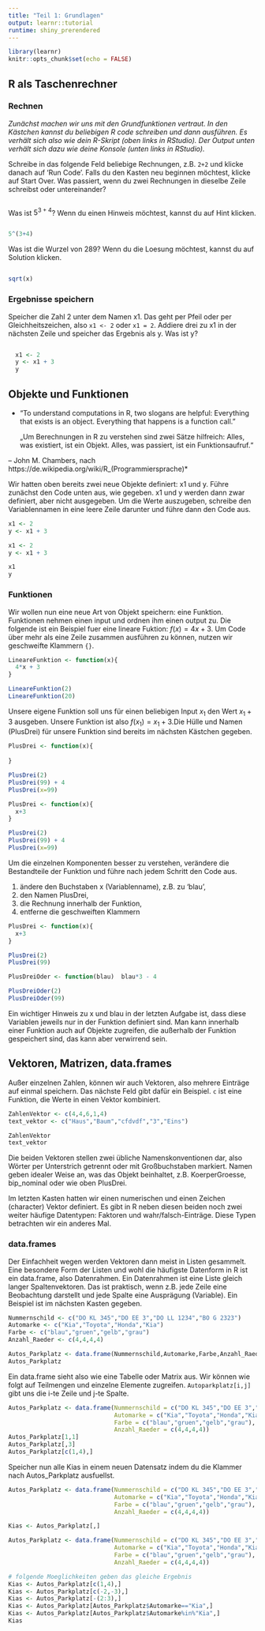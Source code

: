 ```yaml
---
title: "Teil 1: Grundlagen"
output: learnr::tutorial
runtime: shiny_prerendered
---
```


```r
library(learnr)
knitr::opts_chunk$set(echo = FALSE)
```


##  R als Taschenrechner

### Rechnen

*Zunächst machen wir uns mit den Grundfunktionen vertraut. In den Kästchen kannst du beliebigen R code schreiben und dann ausführen. Es verhält sich also wie dein R-Skript (oben links in RStudio). Der Output unten verhält sich dazu wie deine Konsole (unten links in RStudio).*

Schreibe in das folgende Feld beliebige Rechnungen, z.B. `2+2` und klicke danach auf 'Run Code'. Falls du den Kasten neu beginnen möchtest, klicke auf Start Over. Was passiert, wenn du zwei Rechnungen in dieselbe Zeile schreibst oder untereinander?

```r

```

Was ist $5^{3+4}$? Wenn du einen Hinweis möchtest, kannst du auf Hint klicken. 

```r

```

```r
5^(3+4)
```


Was ist die Wurzel von 289? Wenn du die Loesung möchtest, kannst du auf Solution klicken. 

```r

```

```r
sqrt(x)
```



### Ergebnisse speichern

Speicher die Zahl 2 unter dem Namen x1. Das geht per Pfeil oder per Gleichheitszeichen, also `x1 <- 2` oder `x1 = 2`. Addiere drei zu  x1 in der nächsten Zeile und speicher das Ergebnis als y. Was ist y?


```r

```

```r
  x1 <- 2
  y <- x1 + 3
  y
```


## Objekte und Funktionen

* “To understand computations in R, two slogans are helpful: Everything that exists is an object. Everything that happens is a function call.”

    „Um Berechnungen in R zu verstehen sind zwei Sätze hilfreich: Alles, was existiert, ist ein Objekt. Alles, was passiert, ist ein Funktionsaufruf.“

– John M. Chambers, nach https://de.wikipedia.org/wiki/R_(Programmiersprache)*

Wir hatten oben bereits zwei neue Objekte definiert: x1 und y. Führe zunächst den Code unten aus, wie gegeben. x1 und y werden dann zwar definiert, aber nicht ausgegeben. Um die Werte auszugeben, schreibe den Variablennamen in eine leere Zeile darunter und führe dann den Code aus.

```r
x1 <- 2
y <- x1 + 3
```

```r
x1 <- 2
y <- x1 + 3

x1
y
```

### Funktionen

Wir wollen nun eine neue Art von Objekt speichern: eine Funktion. Funktionen nehmen einen input und ordnen ihm einen output zu. Die folgende ist ein Beispiel fuer eine lineare Fuktion: $f(x)=4x+3$. Um Code über mehr als eine Zeile zusammen ausführen zu können, nutzen wir geschweifte Klammern `{}`.

```r
LineareFunktion <- function(x){
  4*x + 3
}

LineareFunktion(2)
LineareFunktion(20)
```


Unsere eigene Funktion soll uns für einen beliebigen Input $x_1$ den Wert $x_1+3$ ausgeben. Unsere Funktion ist also $f(x_1)=x_1+3$.Die Hülle und Namen (PlusDrei) für unsere Funktion sind bereits im nächsten Kästchen gegeben.


```r
PlusDrei <- function(x){
  
}

PlusDrei(2)
PlusDrei(99) + 4
PlusDrei(x=99)
```

```r
PlusDrei <- function(x){
  x+3
}

PlusDrei(2)
PlusDrei(99) + 4
PlusDrei(x=99)
```

Um die einzelnen Komponenten besser zu verstehen, verändere die Bestandteile der Funktion und führe nach jedem Schritt den Code aus.

1. ändere den Buchstaben x (Variablenname), z.B. zu 'blau',
2. den Namen PlusDrei, 
3. die Rechnung innerhalb der Funktion,
4. entferne die geschweiften Klammern

```r
PlusDrei <- function(x){
  x+3
}

PlusDrei(2)
PlusDrei(99)
```

```r
PlusDreiOder <- function(blau)  blau*3 - 4

PlusDreiOder(2)
PlusDreiOder(99)
```

Ein wichtiger Hinweis zu x und blau in der letzten Aufgabe ist, dass diese Variablen jeweils nur in der Funktion definiert sind. Man kann innerhalb einer Funktion auch auf Objekte zugreifen, die außerhalb der Funktion gespeichert sind, das kann aber verwirrend sein.

## Vektoren, Matrizen, data.frames

Außer einzelnen Zahlen, können wir auch Vektoren, also mehrere Einträge auf einmal speichern. Das nächste Feld gibt dafür ein Beispiel. `c` ist eine Funktion, die Werte in einen Vektor kombiniert.

```r
ZahlenVektor <- c(4,4,6,1,4)
text_vektor <- c("Haus","Baum","cfdvdf","3","Eins")

ZahlenVektor
text_vektor
```

Die beiden Vektoren stellen zwei übliche Namenskonventionen dar, also Wörter per Unterstrich getrennt oder mit Großbuchstaben markiert. Namen geben idealer Weise an, was das Objekt beinhaltet, z.B. KoerperGroesse, bip_nominal oder wie oben PlusDrei.

Im letzten Kasten hatten wir einen numerischen und einen Zeichen (character) Vektor definiert. Es gibt in R neben diesen beiden noch zwei weiter häufige Datentypen: Faktoren und wahr/falsch-Einträge. Diese Typen betrachten wir ein anderes Mal.

### data.frames

Der Einfachheit wegen werden Vektoren dann meist in Listen gesammelt. Eine besondere Form der Listen und wohl die häufigste Datenform in R ist ein data.frame, also Datenrahmen. Ein Datenrahmen ist eine Liste gleich langer Spaltenvektoren. Das ist praktisch, wenn z.B. jede Zeile eine Beobachtung darstellt und jede Spalte eine Ausprägung (Variable). Ein Beispiel ist im nächsten Kasten gegeben.

```r
Nummernschild <- c("DO KL 345","DO EE 3","DO LL 1234","BO G 2323")
Automarke <- c("Kia","Toyota","Honda","Kia")
Farbe <- c("blau","gruen","gelb","grau")
Anzahl_Raeder <- c(4,4,4,4)

Autos_Parkplatz <- data.frame(Nummernschild,Automarke,Farbe,Anzahl_Raeder)
Autos_Parkplatz

```

Ein data.frame sieht also wie eine Tabelle oder Matrix aus. Wir können wie folgt auf Teilmengen und einzelne Elemente zugreifen. `Autoparkplatz[i,j]` gibt uns die i-te Zeile und j-te Spalte.

```r
Autos_Parkplatz <- data.frame(Nummernschild = c("DO KL 345","DO EE 3","DO LL 1234","BO G 2323"),
                              Automarke = c("Kia","Toyota","Honda","Kia"),
                              Farbe = c("blau","gruen","gelb","grau"),
                              Anzahl_Raeder = c(4,4,4,4))
Autos_Parkplatz[1,1]
Autos_Parkplatz[,3]
Autos_Parkplatz[c(1,4),]

```

Speicher nun alle Kias in einem neuen Datensatz indem du die Klammer nach Autos_Parkplatz ausfuellst.

```r
Autos_Parkplatz <- data.frame(Nummernschild = c("DO KL 345","DO EE 3","DO LL 1234","BO G 2323"),
                              Automarke = c("Kia","Toyota","Honda","Kia"),
                              Farbe = c("blau","gruen","gelb","grau"),
                              Anzahl_Raeder = c(4,4,4,4))

Kias <- Autos_Parkplatz[,]


```

```r
Autos_Parkplatz <- data.frame(Nummernschild = c("DO KL 345","DO EE 3","DO LL 1234","BO G 2323"),
                              Automarke = c("Kia","Toyota","Honda","Kia"),
                              Farbe = c("blau","gruen","gelb","grau"),
                              Anzahl_Raeder = c(4,4,4,4))

# folgende Moeglichkeiten geben das gleiche Ergebnis
Kias <- Autos_Parkplatz[c(1,4),]
Kias <- Autos_Parkplatz[c(-2,-3),]
Kias <- Autos_Parkplatz[-(2:3),]
Kias <- Autos_Parkplatz[Autos_Parkplatz$Automarke=="Kia",]
Kias <- Autos_Parkplatz[Autos_Parkplatz$Automarke%in%"Kia",]
Kias
```


